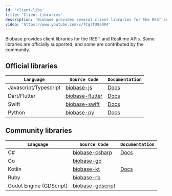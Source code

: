 ```yaml
---
id: 'client-libs'
title: 'Client Libraries'
description: 'Biobase provides several client libraries for the REST and Realtime APIs.'
video: 'https://www.youtube.com/v/7CqlTU9aOR4'
---
```


Biobase provides client libraries for the REST and Realtime APIs. Some libraries are officially supported, and some are contributed by the community.

## Official libraries

| `Language`            | `Source Code`                                                                                        | `Documentation`                                                     |
| --------------------- | ---------------------------------------------------------------------------------------------------- | ------------------------------------------------------------------- |
| Javascript/Typescript | [biobase-js](https://github.com/biobase-ai/biobase-js)                                               | [Docs](https://biobase.studio/docs/reference/javascript/introduction) |
| Dart/Flutter          | [biobase-flutter](https://github.com/biobase-ai/biobase-flutter/tree/main/packages/biobase_flutter) | [Docs](https://biobase.studio/docs/reference/dart/introduction)       |
| Swift                 | [biobase-swift](https://github.com/biobase-ai/biobase-swift)                                         | [Docs](https://biobase.studio/docs/reference/swift/introduction)      |
| Python                | [biobase-py](https://github.com/biobase-ai/biobase-py)                                               | [Docs](https://biobase.studio/docs/reference/python/initializing)     |

## Community libraries

| `Language`              | `Source Code`                                                                    | `Documentation`                                                 |
| ----------------------- | -------------------------------------------------------------------------------- | --------------------------------------------------------------- |
| C#                      | [biobase-csharp](https://github.com/biobase-community/biobase-csharp)         | [Docs](https://biobase.studio/docs/reference/csharp/introduction) |
| Go                      | [biobase-go](https://github.com/biobase-community/biobase-go)                 |                                                                 |
| Kotlin                  | [biobase-kt](https://github.com/biobase-community/biobase-kt)                 | [Docs](https://biobase.studio/docs/reference/kotlin/introduction) |
| Ruby                    | [biobase-rb](https://github.com/biobase-community/biobase-rb)                 |                                                                 |
| Godot Engine (GDScript) | [biobase-gdscript](https://github.com/biobase-community/godot-engine.biobase) |                                                                 |
